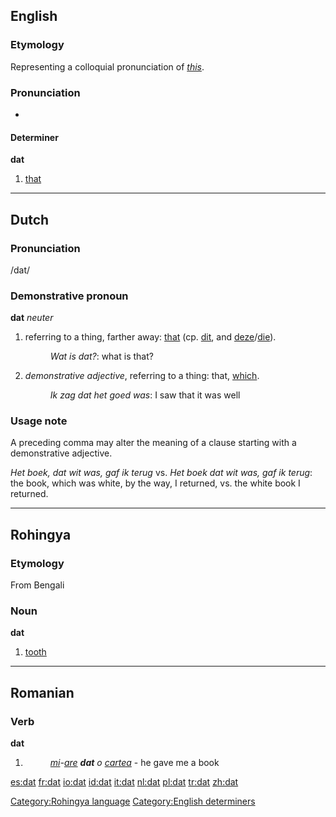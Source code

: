 {{see|dát|DAT}}
==English==
===Etymology===
Representing a colloquial pronunciation of ''[[this]]''.

===Pronunciation===
*{{IPA|/dæt/}}

====Determiner====
'''dat'''
# {{slang}} [[that]]

----


==Dutch==

===Pronunciation===
/dat/

===Demonstrative pronoun===
'''dat''' ''neuter''

# referring to a thing, farther away: [[that]] (cp. [[dit]], and [[deze]]/[[die]]).
#: ''Wat is dat?'': what is that?
# ''demonstrative adjective'', referring to a thing: that, [[which]].
#: ''Ik zag dat het goed was'': I saw that it was well

===Usage note===
A preceding comma may alter the meaning of a clause starting with a demonstrative adjective.

''Het boek, dat wit was, gaf ik terug'' vs. ''Het boek dat wit was, gaf ik terug'': the book, which was white, by the way, I returned, vs. the white book I returned.

----

==Rohingya==
===Etymology===
From Bengali
===Noun===
'''dat'''

# [[tooth]]

[[Category:Rohingya language]]
[[Category:English determiners]]

----

==Romanian==
===Verb===
'''dat'''
#{{past participle of|da}}
#:''[[eu|mi]]-[[avea|are]] '''dat''' o [[cartea]]'' - he gave me a book

[[es:dat]]
[[fr:dat]]
[[io:dat]]
[[id:dat]]
[[it:dat]]
[[nl:dat]]
[[pl:dat]]
[[tr:dat]]
[[zh:dat]]